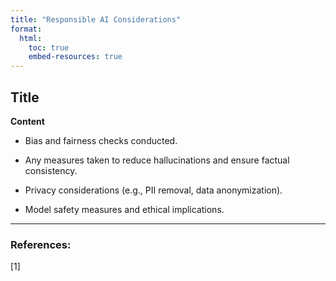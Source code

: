 ```yaml
---
title: "Responsible AI Considerations"
format:
  html:
    toc: true
    embed-resources: true
---
```


## Title
**Content**

- Bias and fairness checks conducted.

- Any measures taken to reduce hallucinations and ensure factual consistency.

- Privacy considerations (e.g., PII removal, data anonymization).

- Model safety measures and ethical implications.

---

### References:

[1]
